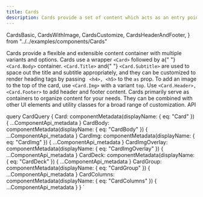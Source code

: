```yaml
---
title: Cards
description: Cards provide a set of content which acts as an entry point to more detailed information.
---
```


  CardsBasic,
  CardsWithImage,
  CardsCustomize,
  CardsHeaderAndFooter,
} from "../../examples/components/Cards"

<Overview>
  Cards provide a flexible and extensible content container with multiple
  variants and options.
</Overview>

<CodeBlock title="Card Example" code={CardsBasic}>
  Cards use a wrapper <code>&lt;Card&gt;</code> followed by a{" "}
  <code>&lt;Card.Body&gt;</code> container. <code>&lt;Card.Title&gt;</code> and{" "}
  <code>&lt;Card.Subtitle&gt;</code> are used to space out the title and
  subtitle appropriately, and they can be customized to render heading tags by
  passing
  <code> &lt;h4&gt;, &lt;h5&gt;</code> to the <code>as</code> prop.
</CodeBlock>

<CodeBlock title="Card with Image" code={CardsWithImage}>
  To add an image to the top of the card, use <code>&lt;Card.Img&gt;</code> with
  a variant <code>top</code>.
</CodeBlock>

<CodeBlock title="Header and Footer" code={CardsHeaderAndFooter}>
  Use <code>&lt;Card.Header&gt;, &lt;Card.Footer&gt;</code> to add header and
  footer content.
</CodeBlock>

<CodeBlock title="Customizing Cards" code={CardsCustomize}>
  Cards primarily serve as containers to organize content for your needs. They
  can be combined with other UI elements and utility classes for a broad range
  of customization.
</CodeBlock>

<LinkedHeading h="2" className="h1" id="cards-api">
  API
</LinkedHeading>
<ComponentApi metadata={props.data.Card} />
<ComponentApi metadata={props.data.CardBody} exportedBy={props.data.Card} />
<ComponentApi metadata={props.data.CardImg} exportedBy={props.data.Card} />
<ComponentApi
  metadata={props.data.CardImgOverlay}
  exportedBy={props.data.Card}
/>

<ComponentApi metadata={props.data.CardDeck} />
<ComponentApi metadata={props.data.CardGroup} />
<ComponentApi metadata={props.data.CardColumns} />

  query CardQuery {
    Card: componentMetadata(displayName: { eq: "Card" }) {
      ...ComponentApi_metadata
    }
    CardBody: componentMetadata(displayName: { eq: "CardBody" }) {
      ...ComponentApi_metadata
    }
    CardImg: componentMetadata(displayName: { eq: "CardImg" }) {
      ...ComponentApi_metadata
    }
    CardImgOverlay: componentMetadata(displayName: { eq: "CardImgOverlay" }) {
      ...ComponentApi_metadata
    }
    CardDeck: componentMetadata(displayName: { eq: "CardDeck" }) {
      ...ComponentApi_metadata
    }
    CardGroup: componentMetadata(displayName: { eq: "CardGroup" }) {
      ...ComponentApi_metadata
    }
    CardColumns: componentMetadata(displayName: { eq: "CardColumns" }) {
      ...ComponentApi_metadata
    }
  }
`
